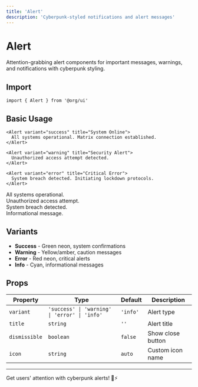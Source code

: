 ```yaml
---
title: 'Alert'
description: 'Cyberpunk-styled notifications and alert messages'
---
```


# Alert

Attention-grabbing alert components for important messages, warnings, and notifications with cyberpunk styling.

## Import

```svelte
import { Alert } from '@org/ui'
```

## Basic Usage

```svelte
<Alert variant="success" title="System Online">
  All systems operational. Matrix connection established.
</Alert>

<Alert variant="warning" title="Security Alert">
  Unauthorized access attempt detected.
</Alert>

<Alert variant="error" title="Critical Error">
  System breach detected. Initiating lockdown protocols.
</Alert>
```

<div data-ahb-component="Alert" data-ahb-props='{"variant":"success","title":"System Online"}'>All systems operational.</div>
<div data-ahb-component="Alert" data-ahb-props='{"variant":"warning","title":"Security Alert"}'>Unauthorized access attempt.</div>
<div data-ahb-component="Alert" data-ahb-props='{"variant":"error","title":"Critical Error"}'>System breach detected.</div>
<div data-ahb-component="Alert" data-ahb-props='{"variant":"info","title":"Info"}'>Informational message.</div>

## Variants

- **Success** - Green neon, system confirmations
- **Warning** - Yellow/amber, caution messages  
- **Error** - Red neon, critical alerts
- **Info** - Cyan, informational messages

## Props

| Property | Type | Default | Description |
|----------|------|---------|-------------|
| `variant` | `'success' \| 'warning' \| 'error' \| 'info'` | `'info'` | Alert type |
| `title` | `string` | `''` | Alert title |
| `dismissible` | `boolean` | `false` | Show close button |
| `icon` | `string` | `auto` | Custom icon name |

---

Get users' attention with cyberpunk alerts! 🚨⚡